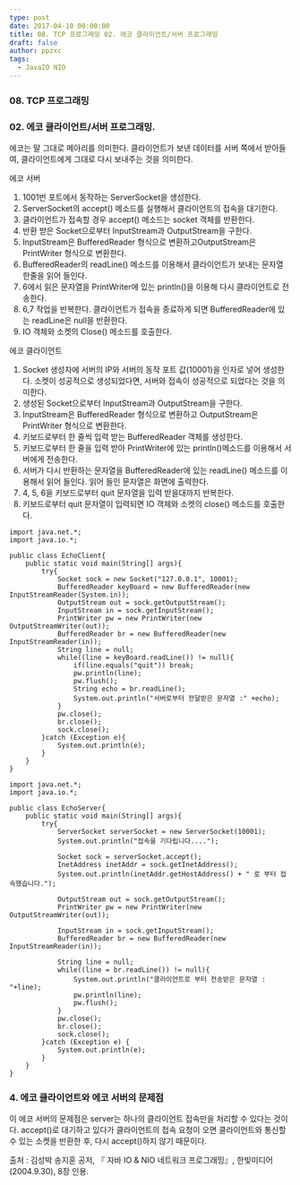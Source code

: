 ```yaml
---
type: post
date: 2017-04-10 00:00:00
title: 08. TCP 프로그래밍 02. 에코 클라이언트/서버 프로그래밍
draft: false
author: ppzxc
tags:
  - JavaIO NIO
---
```


### 08. TCP 프로그래밍

### 02. 에코 클라이언트/서버 프로그래밍.

에코는 말 그대로 메아리를 의미한다. 클라이언트가 보낸 데이터를 서버 쪽에서 받아들여, 클라이언트에게 그대로 다시 보내주는 것을 의미한다.

에코 서버

1. 1001번 포트에서 동작하는 ServerSocket을 생성한다.
2. ServerSocket의 accept() 메소드를 실행해서 클라이언트의 접속을 대기한다.
3. 클라이언트가 접속할 경우 accept() 메소드는 socket 객체를 반환한다.
4. 반환 받은 Socket으로부터 InputStream과 OutputStream을 구한다.
5. InputStream은 BufferedReader 형식으로 변환하고OutputStream은 PrintWriter 형식으로 변환한다.
6. BufferedReader의 readLine() 메소드를 이용해서 클라이언트가 보내는 문자열 한줄을 읽어 들인다.
7. 6에서 읽은 문자열을 PrintWriter에 있는 println()을 이용해 다시 클라이언트로 전송한다.
8. 6,7 작업을 반복한다. 클라이언트가 접속을 종료하게 되면 BufferedReader에 있는 readLine은 null을 반환한다.
9. IO 객체와 소켓의 Close() 메소드를 호출한다.

에코 클라이언트

1. Socket 생성자에 서버의 IP와 서버의 동작 포트 값(10001)을 인자로 넣어 생성한다. 소켓이 성공적으로 생성되었다면, 서버와 접속이 성공적으로 되었다는 것을 의미한다.
2. 생성된 Socket으로부터 InputStream과 OutputStream을 구한다.
3. InputStream은 BufferedReader 형식으로 변환하고 OutputStream은 PrintWriter 형식으로 변환한다.
4. 키보드로부터 한 줄씩 입력 받는 BufferedReader 객체를 생성한다.
5. 키보드로부터 한 줄을 입력 받아 PrintWriter에 있는 println()메소드를 이용해서 서버에게 전송한다.
6. 서버가 다시 반환하는 문자열을 BufferedReader에 있는 readLine() 메소드를 이용해서 읽어 들인다. 읽어 들인 문자열은 화면에 출력한다.
7. 4, 5, 6을 키보드로부터 quit 문자열을 입력 받을대까지 반복한다.
8. 키보드로부터 quit 문자열이 입력되면 IO 객체와 소켓의 close() 메소드를 호출한다.

```
import java.net.*;
import java.io.*;

public class EchoClient{
    public static void main(String[] args){
        try{
            Socket sock = new Socket("127.0.0.1", 10001);
            BufferedReader keyBoard = new BufferedReader(new InputStreamReader(System.in));
            OutputStream out = sock.getOutputStream();
            InputStream in = sock.getInputStream();
            PrintWriter pw = new PrintWriter(new OutputStreamWriter(out));
            BufferedReader br = new BufferedReader(new InputStreamReader(in));
            String line = null;
            while((line = keyBoard.readLine()) != null){
                if(line.equals("quit")) break;
                pw.println(line);
                pw.flush();
                String echo = br.readLine();
                System.out.println("서버로부터 전달받은 문자열 :" +echo);
            }
            pw.close();
            br.close();
            sock.close();
        }catch (Exception e){
            System.out.println(e);
        }
    }
}

```

```
import java.net.*;
import java.io.*;

public class EchoServer{
    public static void main(String[] args){
        try{
            ServerSocket serverSocket = new ServerSocket(10001);
            System.out.println("접속을 기다립니다....");

            Socket sock = serverSocket.accept();
            InetAddress inetAddr = sock.getInetAddress();
            System.out.println(inetAddr.getHostAddress() + " 로 부터 접속했습니다.");

            OutputStream out = sock.getOutputStream();
            PrintWriter pw = new PrintWriter(new OutputStreamWriter(out));

            InputStream in = sock.getInputStream();
            BufferedReader br = new BufferedReader(new InputStreamReader(in));

            String line = null;
            while((line = br.readLine()) != null){
                System.out.println("클라이언트로 부터 전송받은 문자열 : "+line);
                pw.println(line);
                pw.flush();
            }
            pw.close();
            br.close();
            sock.close();
        }catch (Exception e) {
            System.out.println(e);
        }
    }
}

```

### 4. 에코 클라이언트와 에코 서버의 문제점

이 에코 서버의 문제점은 server는 하나의 클라이언트 접속만을 처리할 수 있다는 것이다. accept()로 대기하고 있다가 클라이언트의 접속 요청이 오면 클라이언트와 통신할 수 있는 소켓을 반환한 후, 다시 accept()하지 않기 때문이다.

출처 : 김성박 송지훈 공저, 『 자바 IO & NIO 네트워크 프로그래밍』, 한빛미디어(2004.9.30), 8장 인용.
